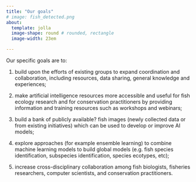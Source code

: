 ```yaml
---
title: "Our goals"
# image: fish_detected.png
about: 
  template: jolla
  image-shape: round # rounded, rectangle
  image-width: 23em

---
```



Our specific goals are to:

1)	build upon the efforts of existing groups to expand coordination and collaboration, including resources, data sharing, general knowledge and experiences;

2)	make artificial intelligence resources more accessible and useful for fish ecology research and for conservation practitioners by providing information and training resources such as workshops and webinars;

3)	build a bank of publicly available? fish images (newly collected data or from existing initiatives) which can be used to develop or improve AI models;

4)	explore approaches (for example ensemble learning) to combine machine learning models to build global models (e.g. fish species identification, subspecies identification, species ecotypes, etc);

5)	increase cross-disciplinary collaboration among fish biologists, fisheries researchers, computer scientists, and conservation practitioners.


